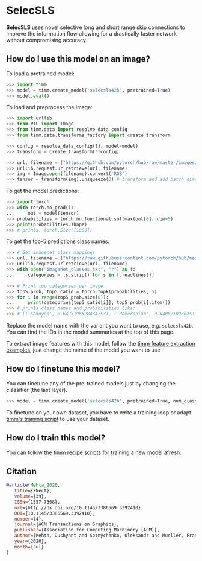 # SelecSLS

**SelecSLS** uses novel selective long and short range skip connections to improve the information flow allowing for a drastically faster network without compromising accuracy.

## How do I use this model on an image?

To load a pretrained model:

```py
>>> import timm
>>> model = timm.create_model('selecsls42b', pretrained=True)
>>> model.eval()
```

To load and preprocess the image:

```py 
>>> import urllib
>>> from PIL import Image
>>> from timm.data import resolve_data_config
>>> from timm.data.transforms_factory import create_transform

>>> config = resolve_data_config({}, model=model)
>>> transform = create_transform(**config)

>>> url, filename = ("https://github.com/pytorch/hub/raw/master/images/dog.jpg", "dog.jpg")
>>> urllib.request.urlretrieve(url, filename)
>>> img = Image.open(filename).convert('RGB')
>>> tensor = transform(img).unsqueeze(0) # transform and add batch dimension
```

To get the model predictions:

```py
>>> import torch
>>> with torch.no_grad():
...     out = model(tensor)
>>> probabilities = torch.nn.functional.softmax(out[0], dim=0)
>>> print(probabilities.shape)
>>> # prints: torch.Size([1000])
```

To get the top-5 predictions class names:

```py
>>> # Get imagenet class mappings
>>> url, filename = ("https://raw.githubusercontent.com/pytorch/hub/master/imagenet_classes.txt", "imagenet_classes.txt")
>>> urllib.request.urlretrieve(url, filename) 
>>> with open("imagenet_classes.txt", "r") as f:
...     categories = [s.strip() for s in f.readlines()]

>>> # Print top categories per image
>>> top5_prob, top5_catid = torch.topk(probabilities, 5)
>>> for i in range(top5_prob.size(0)):
...     print(categories[top5_catid[i]], top5_prob[i].item())
>>> # prints class names and probabilities like:
>>> # [('Samoyed', 0.6425196528434753), ('Pomeranian', 0.04062102362513542), ('keeshond', 0.03186424449086189), ('white wolf', 0.01739676296710968), ('Eskimo dog', 0.011717947199940681)]
```

Replace the model name with the variant you want to use, e.g. `selecsls42b`. You can find the IDs in the model summaries at the top of this page.

To extract image features with this model, follow the [timm feature extraction examples](../feature_extraction), just change the name of the model you want to use.

## How do I finetune this model?

You can finetune any of the pre-trained models just by changing the classifier (the last layer).

```py
>>> model = timm.create_model('selecsls42b', pretrained=True, num_classes=NUM_FINETUNE_CLASSES)
```
To finetune on your own dataset, you have to write a training loop or adapt [timm's training
script](https://github.com/rwightman/pytorch-image-models/blob/master/train.py) to use your dataset.

## How do I train this model?

You can follow the [timm recipe scripts](../training_script) for training a new model afresh.

## Citation

```BibTeX
@article{Mehta_2020,
   title={XNect},
   volume={39},
   ISSN={1557-7368},
   url={http://dx.doi.org/10.1145/3386569.3392410},
   DOI={10.1145/3386569.3392410},
   number={4},
   journal={ACM Transactions on Graphics},
   publisher={Association for Computing Machinery (ACM)},
   author={Mehta, Dushyant and Sotnychenko, Oleksandr and Mueller, Franziska and Xu, Weipeng and Elgharib, Mohamed and Fua, Pascal and Seidel, Hans-Peter and Rhodin, Helge and Pons-Moll, Gerard and Theobalt, Christian},
   year={2020},
   month={Jul}
}
```

<!--
Type: model-index
Collections:
- Name: SelecSLS
  Paper:
    Title: 'XNect: Real-time Multi-Person 3D Motion Capture with a Single RGB Camera'
    URL: https://paperswithcode.com/paper/xnect-real-time-multi-person-3d-human-pose
Models:
- Name: selecsls42b
  In Collection: SelecSLS
  Metadata:
    FLOPs: 3824022528
    Parameters: 32460000
    File Size: 129948954
    Architecture:
    - Batch Normalization
    - Convolution
    - Dense Connections
    - Dropout
    - Global Average Pooling
    - ReLU
    - SelecSLS Block
    Tasks:
    - Image Classification
    Training Techniques:
    - Cosine Annealing
    - Random Erasing
    Training Data:
    - ImageNet
    ID: selecsls42b
    Crop Pct: '0.875'
    Image Size: '224'
    Interpolation: bicubic
  Code: https://github.com/rwightman/pytorch-image-models/blob/b9843f954b0457af2db4f9dea41a8538f51f5d78/timm/models/selecsls.py#L335
  Weights: https://github.com/rwightman/pytorch-image-models/releases/download/v0.1-selecsls/selecsls42b-8af30141.pth
  Results:
  - Task: Image Classification
    Dataset: ImageNet
    Metrics:
      Top 1 Accuracy: 77.18%
      Top 5 Accuracy: 93.39%
- Name: selecsls60
  In Collection: SelecSLS
  Metadata:
    FLOPs: 4610472600
    Parameters: 30670000
    File Size: 122839714
    Architecture:
    - Batch Normalization
    - Convolution
    - Dense Connections
    - Dropout
    - Global Average Pooling
    - ReLU
    - SelecSLS Block
    Tasks:
    - Image Classification
    Training Techniques:
    - Cosine Annealing
    - Random Erasing
    Training Data:
    - ImageNet
    ID: selecsls60
    Crop Pct: '0.875'
    Image Size: '224'
    Interpolation: bicubic
  Code: https://github.com/rwightman/pytorch-image-models/blob/b9843f954b0457af2db4f9dea41a8538f51f5d78/timm/models/selecsls.py#L342
  Weights: https://github.com/rwightman/pytorch-image-models/releases/download/v0.1-selecsls/selecsls60-bbf87526.pth
  Results:
  - Task: Image Classification
    Dataset: ImageNet
    Metrics:
      Top 1 Accuracy: 77.99%
      Top 5 Accuracy: 93.83%
- Name: selecsls60b
  In Collection: SelecSLS
  Metadata:
    FLOPs: 4657653144
    Parameters: 32770000
    File Size: 131252898
    Architecture:
    - Batch Normalization
    - Convolution
    - Dense Connections
    - Dropout
    - Global Average Pooling
    - ReLU
    - SelecSLS Block
    Tasks:
    - Image Classification
    Training Techniques:
    - Cosine Annealing
    - Random Erasing
    Training Data:
    - ImageNet
    ID: selecsls60b
    Crop Pct: '0.875'
    Image Size: '224'
    Interpolation: bicubic
  Code: https://github.com/rwightman/pytorch-image-models/blob/b9843f954b0457af2db4f9dea41a8538f51f5d78/timm/models/selecsls.py#L349
  Weights: https://github.com/rwightman/pytorch-image-models/releases/download/v0.1-selecsls/selecsls60b-94e619b5.pth
  Results:
  - Task: Image Classification
    Dataset: ImageNet
    Metrics:
      Top 1 Accuracy: 78.41%
      Top 5 Accuracy: 94.18%
-->